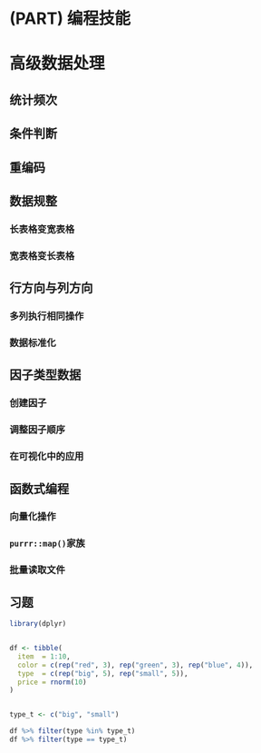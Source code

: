 # (PART) 编程技能 {-}

# 高级数据处理 {#adv-dplyr}

## 统计频次

## 条件判断

## 重编码

## 数据规整	
### 长表格变宽表格
### 宽表格变长表格

## 行方向与列方向
### 多列执行相同操作
### 数据标准化



## 因子类型数据
### 创建因子
### 调整因子顺序
### 在可视化中的应用


## 函数式编程
### 向量化操作
### `purrr::map()`家族
### 批量读取文件


## 习题
```r
library(dplyr)


df <- tibble(
  item  = 1:10,
  color = c(rep("red", 3), rep("green", 3), rep("blue", 4)),
  type  = c(rep("big", 5), rep("small", 5)),
  price = rnorm(10)
)


type_t <- c("big", "small")

df %>% filter(type %in% type_t)
df %>% filter(type == type_t)
```

